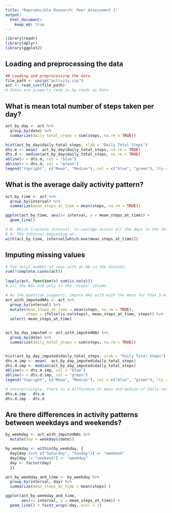 ```yaml
---
title: "Reproducible Research: Peer Assessment 1"
output: 
  html_document:
    keep_md: true
---
```


```r

library(readr)
library(dplyr)
library(ggplot2)

```

## Loading and preprocessing the data



```r

## Loading and preprocessing the data
file_path <- unzip("activity.zip")
act <- read_csv(file_path)
# dates are properly read in by readr as Date 

```




## What is mean total number of steps taken per day?
```r

act_by_day <- act %>%
  group_by(date) %>%
  summarize(daily_total_steps = sum(steps, na.rm = TRUE)) 

hist(act_by_day$daily_total_steps, xlab = "Daily Total Steps")
dts.m <- mean(  act_by_day$daily_total_steps, na.rm = TRUE)
dts.d <- median(act_by_day$daily_total_steps, na.rm = TRUE)
abline(v = dts.m, col = "blue")
abline(v = dts.d, col = "green")
legend("topright", c("Mean", "Median"), col = c("blue", "green"), lty = 1)

```


## What is the average daily activity pattern?
```r

act_by_time <- act %>%
  group_by(interval) %>%
  summarize(mean_steps_at_time = mean(steps, na.rm = TRUE)) 

ggplot(act_by_time, aes(x= interval, y = mean_steps_at_time)) +
  geom_line()

# Q: Which 5-minute interval, on average across all the days in the dataset, contains the maximum number of steps? 
# A: The interval beginning at: 
with(act_by_time, interval[which.max(mean_steps_at_time)])

```



## Imputing missing values
```r

# The total number of rows with an NA in the dataset: 
sum(!complete.cases(act))
  
lapply(act, function(x) sum(is.na(x)))
# all the NAs are only in the "steps" column

# As the question suggests, impute NAs with with the mean for that 5-minute interval
act_with_imputedNAs <- act %>%
  group_by(interval) %>%
  mutate(mean_steps_at_time = mean(steps, na.rm = TRUE),
         steps = ifelse(is.na(steps), mean_steps_at_time, steps)) %>%
  select(-mean_steps_at_time)


act_by_day_imputed <- act_with_imputedNAs %>%
  group_by(date) %>%
  summarize(daily_total_steps = sum(steps, na.rm = TRUE)) 


hist(act_by_day_imputed$daily_total_steps, xlab = "Daily Total Steps")
dts.m.imp <- mean(  act_by_day_imputed$daily_total_steps)
dts.d.imp <- median(act_by_day_imputed$daily_total_steps)
abline(v = dts.m.imp, col = "blue")
abline(v = dts.d.imp, col = "green")
legend("topright", c("Mean", "Median"), col = c("blue", "green"), lty = 1)

# unsurprisingly, there is a difference on mean and median of daily total steps. It appears that teh imputation leads to an higher estimate of both mean and median, by 1412 and 371 steps, respectively.
dts.m.imp - dts.m
dts.d.imp - dts.d

```


## Are there differences in activity patterns between weekdays and weekends?
```r
by_weekday <- act_with_imputedNAs %>%
  mutate(day = weekdays(date))

by_weekday <- within(by_weekday, {
  day[day %in% c("Saturday", "Sunday")] <- "weekend"
  day[day != "weekend"] <- "weekday"
  day <- factor(day)
  })

act_by_weekday_and_time <- by_weekday %>%
  group_by(interval, day) %>%
  summarize(mean_steps_at_time = mean(steps) )

ggplot(act_by_weekday_and_time, 
       aes(x= interval, y = mean_steps_at_time)) +  
  geom_line() + facet_wrap(~day, ncol = 1)

         
```






